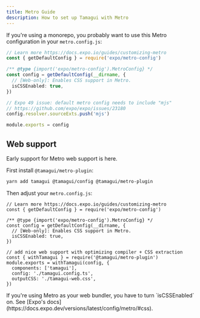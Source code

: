 ```yaml
---
title: Metro Guide
description: How to set up Tamagui with Metro
---
```


If you're using a monorepo, you probably want to use this Metro configuration in your `metro.config.js`:

```ts fileName="metro.config.js"
// Learn more https://docs.expo.io/guides/customizing-metro
const { getDefaultConfig } = require('expo/metro-config')

/** @type {import('expo/metro-config').MetroConfig} */
const config = getDefaultConfig(__dirname, {
  // [Web-only]: Enables CSS support in Metro.
  isCSSEnabled: true,
})

// Expo 49 issue: default metro config needs to include "mjs"
// https://github.com/expo/expo/issues/23180
config.resolver.sourceExts.push('mjs')

module.exports = config
```

## Web support

Early support for Metro web support is here.

First install `@tamagui/metro-plugin`:

```bash
yarn add tamagui @tamagui/config @tamagui/metro-plugin
```

Then adjust your `metro.config.js`:

```tsx fileName="metro.config.js"
// Learn more https://docs.expo.io/guides/customizing-metro
const { getDefaultConfig } = require('expo/metro-config')

/** @type {import('expo/metro-config').MetroConfig} */
const config = getDefaultConfig(__dirname, {
  // [Web-only]: Enables CSS support in Metro.
  isCSSEnabled: true,
})

// add nice web support with optimizing compiler + CSS extraction
const { withTamagui } = require('@tamagui/metro-plugin')
module.exports = withTamagui(config, {
  components: ['tamagui'],
  config: './tamagui.config.ts',
  outputCSS: './tamagui-web.css',
})
```

<Notice>
  If you're using Metro as your web bundler, you have to turn `isCSSEnabled` on. See [Expo's docs](https://docs.expo.dev/versions/latest/config/metro/#css).
</Notice>
